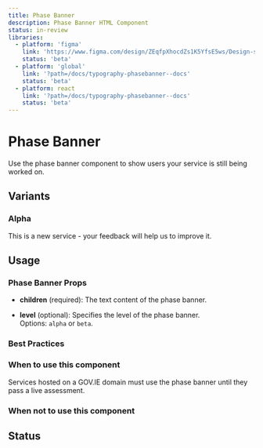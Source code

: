```yaml
---
title: Phase Banner
description: Phase Banner HTML Component
status: in-review
libraries:
  - platform: 'figma'
    link: 'https://www.figma.com/design/ZEqfpXhocdZs1K5YfsE5ws/Design-system?node-id=1410-9061'
    status: 'beta'
  - platform: 'global'
    link: '?path=/docs/typography-phasebanner--docs'
    status: 'beta'
  - platform: react
    link: '?path=/docs/typography-phasebanner--docs'
    status: 'beta'
---
```


# Phase Banner

Use the phase banner component to show users your service is still being worked on.

## Variants

### Alpha

<ComponentContainer>
  <PhaseBanner level="alpha">
    This is a new service - your <Link href="/">feedback</Link> will help us to
    improve it.
  </PhaseBanner>
</ComponentContainer>

## Usage

### Phase Banner Props

- **children** (required): The text content of the phase banner.

- **level** (optional): Specifies the level of the phase banner.  
  Options: `alpha` or `beta`.

### Best Practices

### When to use this component

Services hosted on a GOV.IE domain must use the phase banner until they pass a live assessment.

### When not to use this component

## Status

<ComponentStatusBlock componentId="phase-banner" />
